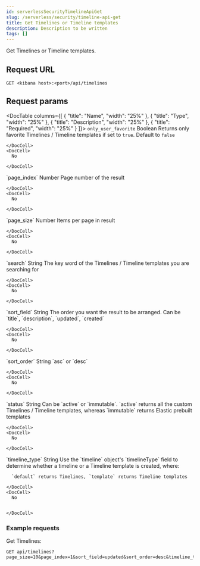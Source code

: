 ```yaml
---
id: serverlessSecurityTimelineApiGet
slug: /serverless/security/timeline-api-get
title: Get Timelines or Timeline templates
description: Description to be written
tags: []
---
```


<div id="timeline-api-get"></div>

Get Timelines or Timeline templates.

## Request URL

`GET <kibana host>:<port>/api/timelines`

## Request params

<DocTable columns={[
  {
    "title": "Name",
    "width": "25%"
  },
  {
    "title": "Type",
    "width": "25%"
  },
  {
    "title": "Description",
    "width": "25%"
  },
  {
    "title": "Required",
    "width": "25%"
  }
]}>
  <DocRow>
    <DocCell>`only_user_favorite`</DocCell>
    <DocCell>Boolean</DocCell>
    <DocCell>
      Returns only favorite Timelines / Timeline templates if set to `true`. Default to `false`
      
    </DocCell>
    <DocCell>
      No
      
    </DocCell>
  </DocRow>
  <DocRow>
    <DocCell>`page_index`</DocCell>
    <DocCell>Number</DocCell>
    <DocCell>
      Page number of the result
      
    </DocCell>
    <DocCell>
      No
      
    </DocCell>
  </DocRow>
  <DocRow>
    <DocCell>`page_size`</DocCell>
    <DocCell>Number</DocCell>
    <DocCell>
      Items per page in result
      
    </DocCell>
    <DocCell>
      No
      
    </DocCell>
  </DocRow>
  <DocRow>
    <DocCell>`search`</DocCell>
    <DocCell>String</DocCell>
    <DocCell>
      The key word of the Timelines / Timeline templates you are searching for
      
    </DocCell>
    <DocCell>
      No
      
    </DocCell>
  </DocRow>
  <DocRow>
    <DocCell>`sort_field`</DocCell>
    <DocCell>String</DocCell>
    <DocCell>
      The order you want the result to be arranged. Can be `title`, `description`, `updated`, `created`
      
    </DocCell>
    <DocCell>
      No
      
    </DocCell>
  </DocRow>
  <DocRow>
    <DocCell>`sort_order`</DocCell>
    <DocCell>String</DocCell>
    <DocCell>
      `asc` or `desc`
      
    </DocCell>
    <DocCell>
      No
      
    </DocCell>
  </DocRow>
  <DocRow>
    <DocCell>`status`</DocCell>
    <DocCell>String</DocCell>
    <DocCell>
      Can be `active` or `immutable`. `active` returns all the custom Timelines / Timeline templates, whereas `immutable` returns Elastic prebuilt templates
      
    </DocCell>
    <DocCell>
      No
      
    </DocCell>
  </DocRow>
  <DocRow>
    <DocCell>`timeline_type`</DocCell>
    <DocCell>String</DocCell>
    <DocCell>
      Use the `timeline` object's <DocLink id="serverlessSecurityTimelineObjectSchema" section="timeline-object-typeField">`timelineType`</DocLink> field
      to determine whether a timeline or a Timeline template is created, where:
      
      `default` returns Timelines, `template` returns Timeline templates
      
    </DocCell>
    <DocCell>
      No
      
      
    </DocCell>
  </DocRow>
</DocTable>

### Example requests

Get Timelines:

```console
GET api/timelines?page_size=10&page_index=1&sort_field=updated&sort_order=desc&timeline_type=default

```

